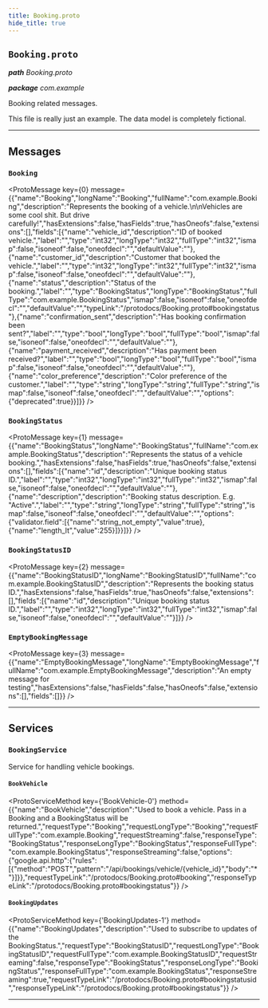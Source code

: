 ```yaml
---
title: Booking.proto
hide_title: true
---
```



## `Booking.proto`
_**path** Booking.proto_

_**package** com.example_

Booking related messages.

This file is really just an example. The data model is completely
fictional.

---

## Messages


### `Booking`
<ProtoMessage key={0} message={{"name":"Booking","longName":"Booking","fullName":"com.example.Booking","description":"Represents the booking of a vehicle.\n\nVehicles are some cool shit. But drive carefully!","hasExtensions":false,"hasFields":true,"hasOneofs":false,"extensions":[],"fields":[{"name":"vehicle_id","description":"ID of booked vehicle.","label":"","type":"int32","longType":"int32","fullType":"int32","ismap":false,"isoneof":false,"oneofdecl":"","defaultValue":""},{"name":"customer_id","description":"Customer that booked the vehicle.","label":"","type":"int32","longType":"int32","fullType":"int32","ismap":false,"isoneof":false,"oneofdecl":"","defaultValue":""},{"name":"status","description":"Status of the booking.","label":"","type":"BookingStatus","longType":"BookingStatus","fullType":"com.example.BookingStatus","ismap":false,"isoneof":false,"oneofdecl":"","defaultValue":"","typeLink":"/protodocs/Booking.proto#bookingstatus"},{"name":"confirmation_sent","description":"Has booking confirmation been sent?","label":"","type":"bool","longType":"bool","fullType":"bool","ismap":false,"isoneof":false,"oneofdecl":"","defaultValue":""},{"name":"payment_received","description":"Has payment been received?","label":"","type":"bool","longType":"bool","fullType":"bool","ismap":false,"isoneof":false,"oneofdecl":"","defaultValue":""},{"name":"color_preference","description":"Color preference of the customer.","label":"","type":"string","longType":"string","fullType":"string","ismap":false,"isoneof":false,"oneofdecl":"","defaultValue":"","options":{"deprecated":true}}]}} />


### `BookingStatus`
<ProtoMessage key={1} message={{"name":"BookingStatus","longName":"BookingStatus","fullName":"com.example.BookingStatus","description":"Represents the status of a vehicle booking.","hasExtensions":false,"hasFields":true,"hasOneofs":false,"extensions":[],"fields":[{"name":"id","description":"Unique booking status ID.","label":"","type":"int32","longType":"int32","fullType":"int32","ismap":false,"isoneof":false,"oneofdecl":"","defaultValue":""},{"name":"description","description":"Booking status description. E.g. \"Active\".","label":"","type":"string","longType":"string","fullType":"string","ismap":false,"isoneof":false,"oneofdecl":"","defaultValue":"","options":{"validator.field":[{"name":"string_not_empty","value":true},{"name":"length_lt","value":255}]}}]}} />


### `BookingStatusID`
<ProtoMessage key={2} message={{"name":"BookingStatusID","longName":"BookingStatusID","fullName":"com.example.BookingStatusID","description":"Represents the booking status ID.","hasExtensions":false,"hasFields":true,"hasOneofs":false,"extensions":[],"fields":[{"name":"id","description":"Unique booking status ID.","label":"","type":"int32","longType":"int32","fullType":"int32","ismap":false,"isoneof":false,"oneofdecl":"","defaultValue":""}]}} />


### `EmptyBookingMessage`
<ProtoMessage key={3} message={{"name":"EmptyBookingMessage","longName":"EmptyBookingMessage","fullName":"com.example.EmptyBookingMessage","description":"An empty message for testing","hasExtensions":false,"hasFields":false,"hasOneofs":false,"extensions":[],"fields":[]}} />


---

## Services


### `BookingService`

Service for handling vehicle bookings.


#### `BookVehicle`
<ProtoServiceMethod key={'BookVehicle-0'} method={{"name":"BookVehicle","description":"Used to book a vehicle. Pass in a Booking and a BookingStatus will be returned.","requestType":"Booking","requestLongType":"Booking","requestFullType":"com.example.Booking","requestStreaming":false,"responseType":"BookingStatus","responseLongType":"BookingStatus","responseFullType":"com.example.BookingStatus","responseStreaming":false,"options":{"google.api.http":{"rules":[{"method":"POST","pattern":"/api/bookings/vehicle/{vehicle_id}","body":"*"}]}},"requestTypeLink":"/protodocs/Booking.proto#booking","responseTypeLink":"/protodocs/Booking.proto#bookingstatus"}} />


#### `BookingUpdates`
<ProtoServiceMethod key={'BookingUpdates-1'} method={{"name":"BookingUpdates","description":"Used to subscribe to updates of the BookingStatus.","requestType":"BookingStatusID","requestLongType":"BookingStatusID","requestFullType":"com.example.BookingStatusID","requestStreaming":false,"responseType":"BookingStatus","responseLongType":"BookingStatus","responseFullType":"com.example.BookingStatus","responseStreaming":true,"requestTypeLink":"/protodocs/Booking.proto#bookingstatusid","responseTypeLink":"/protodocs/Booking.proto#bookingstatus"}} />



---

  